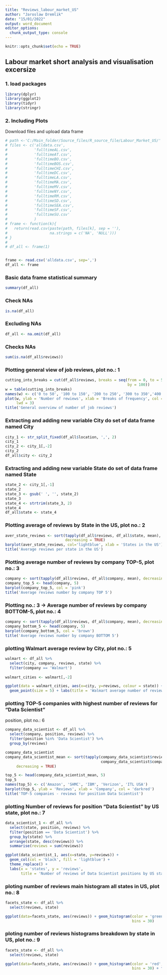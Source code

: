```yaml
---
title: "Reviews_labour_market_US"
author: "Jaroslaw Dremlik"
date: "15/01/2022"
output: word_document
editor_options: 
  chunk_output_type: console
---
```


```r
knitr::opts_chunk$set(echo = TRUE)
```

## Labour market short analysis and visualisation excersize

### 1. load packages
```r
library(dplyr)
library(ggplot2)
library(tidyr)
library(stringr)
```

### 2. Including Plots

Download files and upload data frame
```r

# path <-'C:/Main_folder/Source_files/R_source_file/Labour_Market_US/'
# files <- c('alldata.csv',
#            'fulltimeAL.csv',
#            'fulltimeAT.csv',
#            'fulltimeBO.csv',
#            'fulltimeBOS.csv',
#            'fulltimeCHI.csv',
#            'fulltimeDC.csv',
#            'fulltimeLA.csv',
#            'fulltimeMA.csv',
#            'fulltimeMV.csv',
#            'fulltimeNY.csv',
#            'fulltimeRM.csv',
#            'fulltimeSD.csv',
#            'fulltimeSEA.csv',
#            'fulltimeSF.csv',
#            'fulltimeSU.csv'
#            )
# frame <- function(k){
#   return(read.csv(paste(path, files[k], sep = ''),
#                   na.strings = c('NA', 'NULL')))
# }
# 
# df_all <- frame(1)


frame <- read.csv('alldata.csv', sep=',')
df_all <- frame
```

### Basic data frame statistical summary
```r
summary(df_all)
```

### Check NAs
```r
is.na(df_all)
```

### Excluding NAs
```r
df_all <- na.omit(df_all)
```

### Checks NAs
```r
sum(is.na(df_all$reviews))
```

### Plotting general view of job reviews, plot no.: 1
```r
cutting_into_breaks = cut(df_all$reviews, breaks = seq(from = 0, to = 500, 
                                                       by = 100))
w = table(cutting_into_breaks)
names(w) <- c('0 to 50', '100 to 150', '200 to 250', '300 to 350','400 to 450')
plot(w, ylab = 'Number of rewiews', xlab = 'Breaks of frequency', col = 'blue', 
     lwd = 3)
title('General overview of number of job reviews')
```

### Extracting and adding new variable City do set of data frame named City
```r
city_1 <- str_split_fixed(df_all$location, ',', 2)
city_1
city_2 <- city_1[,-2]
city_2
df_all$city <- city_2
```

### Extracting and adding new variable State do set of data frame named State
```r
state_2 <- city_1[,-1]
state_2
state_3 <- gsub(' ', '', state_2)
state_3
state_4 <- strtrim(state_3, 2)
state_4
df_all$state <- state_4
```

### Plotting average of reviews by State in the US, plot no.: 2
```r
aver_state_reviews <- sort(tapply(df_all$reviews, df_all$state, mean), 
                           decreasing = TRUE)
barplot(aver_state_reviews, col='lightblue', xlab = 'States in the US')
title('Average reviews per state in the US')
```

### Plotting average number of reviews by company TOP-5, plot no.: 3
```r

company <- sort(tapply(df_all$reviews, df_all$company, mean), decreasing = TRUE)
company_top_5 <- head(company, 5)
barplot(company_top_5, col = 'pink')
title('Average reviews number by company TOP 5')

```

### Plotting no.: 3 -> Average number of reviews by company BOTTOM-5, plot no.: 4
```r
company <- sort(tapply(df_all$reviews, df_all$company, mean), decreasing = FALSE)
company_bottom_5 <- head(company, 5)
barplot(company_bottom_5, col = 'brown')
title('Average reviews number by company BOTTOM 5')
```

### plotting Walmart average review by City, plot no.: 5
```r

walmart <- df_all %>%
  select(city, company, reviews, state) %>%
  filter(company == 'Walmart')
  
walmart_cities <- walmart[,-2]

ggplot(data = walmart_cities, aes(x=city, y=reviews, colour = state)) + 
  geom_point(size = 5) + labs(title = 'Walmart average number of review by City')

```

### plotting TOP-5 companies with highest number of reviews for "Data Scientist" 
position, plot no.: 6
```r
company_data_scientist <- df_all %>%
  select(company, position, reviews) %>%
  filter(position %in% 'Data Scientist') %>%
  group_by(reviews)

company_data_scientist
company_data_scientist_mean <- sort(tapply(company_data_scientist$reviews, 
                                           company_data_scientist$company, sum), 
     decreasing = TRUE)

top_5 <- head(company_data_scientist_mean, 5)
top_5
names(top_5) <- c('Amazon', 'SHMC', 'IBM', 'Verizon', 'ITL USA')
barplot(top_5, ylab = 'Reviews', xlab = 'Company', col = 'darkred')
title('TOP-5 companies - reviews for position Data Scientist')

```


### plotting Number of reviews for position "Data Scientist" by US state, plot no.: 7
```r
data_scientist_1 <- df_all %>%
  select(state, position, reviews) %>%
  filter(position == 'Data Scientist') %>%
  group_by(state) %>%
  arrange(state, desc(reviews)) %>%
  summarise(reviews = sum(reviews)) 

ggplot(data_scientist_1, aes(x=state, y=reviews)) + 
  geom_col(col = 'black', fill = 'lightblue') +
  theme_replace() + 
  labs(x = 'states', y = 'reviews', 
       title = 'Number of reviews of Data Scientist positions by US state')

```

### ploting number of reviews main histogram all states in US, plot no.: 8
```r
facets_state <- df_all %>%
  select(reviews, state)

ggplot(data=facets_state, aes(reviews)) + geom_histogram(color = 'green', 
                                                         bins = 30)

```

### ploting number of reviews histograms breakdown by state in US, plot no.: 9
```r
facets_state <- df_all %>%
  select(reviews, state)

ggplot(data=facets_state, aes(reviews)) + geom_histogram(color = 'red', 
                                                         bins = 30) + facet_wrap(~state)
```


```r

```


